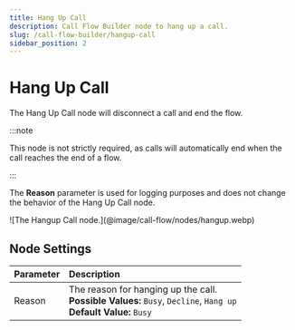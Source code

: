 ---
title: Hang Up Call
description: Call Flow Builder node to hang up a call.
slug: /call-flow-builder/hangup-call
sidebar_position: 2
---


# Hang Up Call

The Hang Up Call node will disconnect a call and end the flow.

:::note

This node is not strictly required, as calls will automatically end when the call reaches the end of a flow.

:::

The **Reason** parameter is used for logging purposes and does not change the behavior of the Hang Up Call node.

<Frame caption="The Hangup Call node." ogImage>
![The Hangup Call node.](@image/call-flow/nodes/hangup.webp)
</Frame>


## Node Settings

| Parameter | Description                                                                                                                   |
|:----------|:------------------------------------------------------------------------------------------------------------------------------|
| Reason    | The reason for hanging up the call. <br /> **Possible Values:** `Busy`, `Decline`, `Hang up` <br /> **Default Value:** `Busy` |
